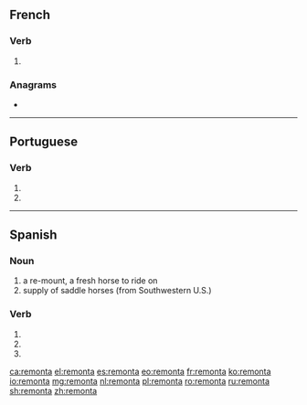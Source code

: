 {{also|remontá}}
==French==

===Verb===
{{fr-verb-form}}

# {{inflection of|remonter||3|s|phis|lang=fr}}

===Anagrams===
* {{l|fr|montera}}

----

==Portuguese==

===Verb===
{{pt-verb-form}}

# {{inflection of|remontar||3|s|pres|indc|lang=pt}}
# {{inflection of|remontar||2|s|impr|lang=pt}}

----

==Spanish==

===Noun===
{{es-noun|f}}

# a re-mount, a fresh horse to ride on
# supply of saddle horses (from Southwestern U.S.)

===Verb===
{{head|es|verb form}}

# {{es-verb form of|ending=ar|mood=imperative|sense=affirmative|pers=2|formal=no|number=singular|remontar}}
# {{es-verb form of|ending=ar|mood=indicative|tense=present|pers=2|formal=yes|number=singular|remontar}}
# {{es-verb form of|ending=ar|mood=indicative|tense=present|pers=3|number=singular|remontar}}

[[ca:remonta]]
[[el:remonta]]
[[es:remonta]]
[[eo:remonta]]
[[fr:remonta]]
[[ko:remonta]]
[[io:remonta]]
[[mg:remonta]]
[[nl:remonta]]
[[pl:remonta]]
[[ro:remonta]]
[[ru:remonta]]
[[sh:remonta]]
[[zh:remonta]]